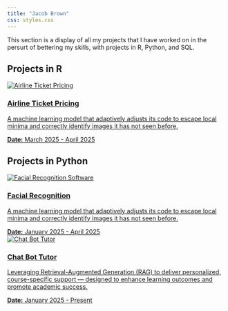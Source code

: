 ```yaml
---
title: "Jacob Brown"
css: styles.css
---
```


This section is a display of all my projects that I have worked on in the persurt of bettering my skills, with projects in R, Python, and SQL.

## Projects in R

::: {=html}
<div class="project">
  <a href="Stats 425/final.html" class="project-link">
    <img src="Stats 425/airline.png" alt="Airline Ticket Pricing" class="project-image" />
    <h3>Airline Ticket Pricing</h3>
A machine learning model that adaptively adjusts its code to escape local
minima and correctly identify images it has not seen before.

**Date:** March 2025 - April 2025
  </a>
</div>
:::





## Projects in Python

<div class="project"> <a href="https://cnnfacialrecgonistion.streamlit.app/" class="project-link" target="_blank"> <img src="Facial recognistion/face.avif" alt="Facial Recognition Software" class="project-image" /> <h3>Facial Recognition</h3> A machine learning model that adaptively adjusts its code 
to escape local minima and correctly identify images it has not seen before. 

**Date:** January 2025 - April 2025
 </a> </div> 


<div class="project"> <a href="https://jacobbrown6908.github.io/AI_ChatBot_BYU-I/" class="project-link" target="_blank"> <img src="Chat Bot/ChatBot.png" alt="Chat Bot Tutor" class="project-image" /> <h3>Chat Bot Tutor</h3> 
Leveraging Retrieval-Augmented Generation (RAG) to deliver personalized,
course-specific support — designed to enhance learning outcomes and promote
academic success. 

**Date:** January 2025 - Present 
 </a> </div> 

